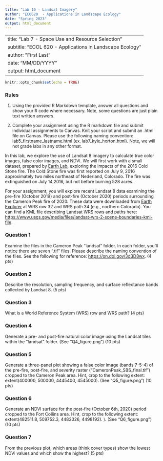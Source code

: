 ```yaml
---
title: "Lab 10 - Landsat Imagery"
author: "ECO620  - Applications in Landscape Ecology"
date: "Spring 2023"
output: html_document
---
```

---
title: "Lab 7 - Space Use and Resource Selection"
subtitle: "ECOL 620 - Applications in Landscape Ecology"
author: "First Last"
date: "MM/DD/YYYY"
output: html_document
---

```r
knitr::opts_chunk$set(echo = TRUE)
```

### Rules

1. Using the provided R Markdown template, answer all questions and show your R code where necessary. Note, some questions are just plain text written answers.

2. Complete your assignment using the R markdown file and submit individual assignments to Canvas. Knit your script and submit an .html file on Canvas. Please use  the following naming convention: lab5_firstname_lastname.html (ex. lab7_kyle_horton.html).  Note, we will not grade labs in any other format.

In this lab, we explore the use of Landsat 8 imagery to calculate true color images, false color images, and NDVI. We will first work with a small dataset, prepared by [Earth Lab](https://www.earthdatascience.org/), exploring the impacts of the 2016 Cold Stone fire. The Cold Stone fire was first reported on July 9, 2016 approximately two miles northeast of Nederland, Colorado. The fire was extinguished on July 14,2016, but not before burning 528 acres.

For your assignment, you will explore recent Landsat 8 data examining the pre-fire (October 2019) and post-fire (October 2020) periods surrounding the Cameron Peak fire of 2020. These data were downloaded from [Earth Explorer](https://earthexplorer.usgs.gov) at WRS row 32 and WRS path 34 (e.g., northern Colorado). You can find a KML file describing Landsat WRS rows and paths here: <https://www.usgs.gov/media/files/landsat-wrs-2-scene-boundaries-kml-file>.

#################################################################################


### Question 1

Examine the files in the Cameron Peak “landsat” folder. In each folder, you’ll notice there are seven “.tif” files. Please describe the naming convention of the files. See the following for reference: <https://on.doi.gov/3d3D8wx>. (4 pts)

### Question 2

Describe the resolution, sampling frequency, and surface reflectance bands collected by Landsat 8. (5 pts)

### Question 3

What is a World Reference System (WRS) row and WRS path? (4 pts)

### Question 4

Generate a pre- and post-fire natural color image using the Landsat tiles within the “landsat” folder. (See “Q4_figure.png”) (10 pts)

### Question 5

Generate a three-panel plot showing a false color image (bands 7-5-4) of the pre-fire, post-fire, and severity raster (“CameronPeak_SBS_final.tif”) cropped to the Cameron Peak area. Hint, crop to the following extent: extent(400000, 500000, 4445400, 4545000). (See “Q5_figure.png”) (10 pts)

### Question 6

Generate an NDVI surface for the post-fire (October 6th, 2020) period cropped to the Fort Collins area. Hint, crop to the following extent: extent(482511.8, 509752.3, 4482326, 4498192). ). (See “Q6_figure.png”) (10 pts)

### Question 7

From the previous plot, which areas (think cover types) show the lowest NDVI values and which show the highest? (5 pts)